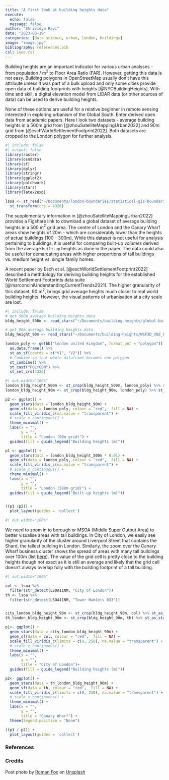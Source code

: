 ```yaml
---
title: "A first look at building heights data"
execute:
  echo: false
  message: false
author: "Shrividya Ravi"
date: "2023-03-19"
categories: [data science, urban, london, buildings]
image: "image.jpg"
bibliography: references.bib
csl: ieee.csl
---
```


Building heights are an important indicator for various urban analyses - from population / m$^{2}$ to Floor Area Ratio (FAR). However, getting this data is not easy. Building polygons in OpenStreetMap usually don't have this attribute unless it was part of a bulk upload and only some cities provide open data of building footprints with heights [@NYCBuildingHeights]. With time and skill, a digital elevation model from LIDAR data (or other sources of data) can be used to derive building heights. 

None of these options are useful for a relative beginner in remote sensing interested in exploring urbanism of the Global South. Enter derived open data from academic papers. Here I look two datasets - average building heights in a 500m grid from [@zhouSatelliteMappingUrban2022] and 90m grid from [@eschWorldSettlementFootprint2022]. Both datasets are cropped to the London polygon for further analysis. 

```r
#| include: false
#| output: false
library(raster)
library(osmdata)
library(sf)
library(dplyr)
library(stringr)
library(ggplot2)
library(patchwork)
library(stars)
library(latex2exp)

lsoa <- st_read("~/Documents/london-boundaries/statistical-gis-boundaries-london/ESRI/LSOA_2011_London_gen_MHW.shp") %>% 
  st_transform(crs = 4326)
```

The supplementary information in [@zhouSatelliteMappingUrban2022] provides a Figshare link to download a global dataset of average building heights in a 500 m$^{2}$ grid area. The centre of London and the Canary Wharf areas show heights of 20m - which are considerably lower than the heights of actual buildings (100 - 300m), While this dataset is not useful for analysis pertaining to buildings, it is useful for comparing built-up _volumes_ derived from the average `built-up` heights as done in the paper. The data could also be useful for demarcating areas with higher proportions of tall buildings vs. medium height vs. single family homes. 

A recent paper by Esch et al. [@eschWorldSettlementFootprint2022] described a methdology for deriving building heights for the established World Settlement Footprints data suite [@marconciniUnderstandingCurrentTrends2021]. The higher granularity of this dataset, 90 m$^{2}$, brings grid average heights much closer to real world building heights. However, the visual patterns of urbanisation at a city scale are lost.  


```r
#| include: false
# get 500m average building heights data
bldg_height_500m <- read_stars("~/Documents/building-heights/global-built-up-heights.tif")

# get 90m average building heights data
bldg_height_90m <- read_stars("~/Documents/building-heights/WSF3D_V02_BuildingHeight.tif")

london_poly <- getbb("london united kingdom", format_out = "polygon")[[1]] %>% 
  as.data.frame() %>%
  st_as_sf(coords = c("V1", "V2")) %>% 
  # Combine so that whole dataframe becomes one polygon
  st_combine() %>% 
  st_cast("POLYGON") %>% 
  st_set_crs(4326) 

```


```r
#| out.width="100%"
london_bldg_height_500m <- st_crop(bldg_height_500m, london_poly) %>% st_as_stars()
london_bldg_height_90m <- st_crop(bldg_height_90m, london_poly) %>% st_as_stars()

p2 <- ggplot() + 
  geom_stars(data = london_bldg_height_90m) + 
  geom_sf(data = london_poly, colour = "red",  fill = NA) + 
  scale_fill_viridis_c(na.value = "transparent") +
  # scale_x_continuous() + 
  theme_minimal() + 
  labs(x = "",
       y = "", 
       title = "London (90m grid)") + 
  guides(fill = guide_legend("Building heights (m)")) 

p1 <- ggplot() + 
  geom_stars(data = london_bldg_height_500m * 0.01) + 
  geom_sf(data = london_poly, colour = "red",  fill = NA) + 
  scale_fill_viridis_c(na.value = "transparent") +
  # scale_x_continuous() + 
  theme_minimal() + 
  labs(x = "",
       y = "",
       title = "London (500m grid)") + 
  guides(fill = guide_legend("Built-up heights (m)")) 


((p1 /p2)) + 
  plot_layout(guides = 'collect')  
```



```r
#| out.width="100%"


```

We need to zoom in to borough or MSOA (Middle Super Output Area) to better visualise areas with tall buildings. In City of London, we easily see higher granularity of the cluster around Liverpool Street that contains the Shard, the tallest building in London. Similarly, the zoom over the Canary Wharf business cluster shows the spread of areas with many tall buildings over 100m (list [here](https://en.wikipedia.org/wiki/Canary_Wharf)). The value of the grid cell is pretty close to the building heights though not exact as it is still an average and likely that the grid cell doesn't always overlap fully with the building footprint of a tall building. 

```r
#| out.width="100%"

col <- lsoa %>% 
  filter(str_detect(LSOA11NM, "City of London"))
th <- lsoa %>% 
  filter(str_detect(LSOA11NM, "Tower Hamlets 033"))


city_london_bldg_height_90m <- st_crop(bldg_height_90m, col) %>% st_as_stars()
th_london_bldg_height_90m <- st_crop(bldg_height_90m, th) %>% st_as_stars()

p1<- ggplot() + 
  geom_stars(data = city_london_bldg_height_90m) + 
  geom_sf(data = col, colour = "red",  fill = NA) + 
  scale_fill_viridis_c(limits = c(0, 250), na.value = "transparent") +
  # scale_x_continuous() + 
  theme_minimal() + 
  labs(x = "",
       y = "", 
       title = "City of London")+ 
  guides(fill = guide_legend("Building heights (m)"))

p2<- ggplot() + 
  geom_stars(data = th_london_bldg_height_90m) + 
  geom_sf(data = th, colour = "red",  fill = NA) + 
  scale_fill_viridis_c(limits = c(0, 250), na.value = "transparent") +
  # scale_x_continuous() + 
  theme_minimal() + 
  labs(x = "",
       y = "", 
       title = "Canary Wharf") + 
  theme(legend.position = "None") 

((p1 / p2)) + 
  plot_layout(guides = 'collect')  
```



### References

::: {#refs}
:::

### Credits

Post photo by <a href="https://unsplash.com/@snapsbyfox?utm_source=unsplash&utm_medium=referral&utm_content=creditCopyText">Roman Fox</a> on <a href="https://unsplash.com/photos/cZGKIJdlYDU?utm_source=unsplash&utm_medium=referral&utm_content=creditCopyText">Unsplash</a>
  